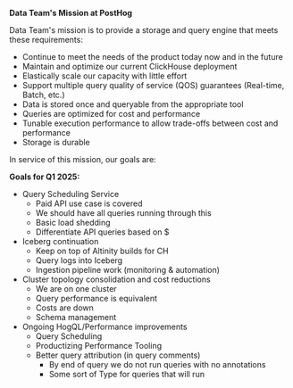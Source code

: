 **Data Team's Mission at PostHog**

Data Team's mission is to provide a storage and query engine that meets these requirements:
- Continue to meet the needs of the product today now and in the future
- Maintain and optimize our current ClickHouse deployment
- Elastically scale our capacity with little effort
- Support multiple query quality of service (QOS) guarantees (Real-time, Batch, etc.)
- Data is stored once and queryable from the appropriate tool
- Queries are optimized for cost and performance
- Tunable execution performance to allow trade-offs between cost and performance
- Storage is durable

In service of this mission, our goals are:

**Goals for Q1 2025:**

- Query Scheduling Service
    - Paid API use case is covered
    - We should have all queries running through this
    - Basic load shedding
    - Differentiate API queries based on $
- Iceberg continuation
    - Keep on top of Altinity builds for CH
    - Query logs into Iceberg
    - Ingestion pipeline work (monitoring & automation)
- Cluster topology consolidation and cost reductions
    - We are on one cluster
    - Query performance is equivalent
    - Costs are down
    - Schema management
- Ongoing HogQL/Performance improvements
    - Query Scheduling
    - Productizing Performance Tooling
    - Better query attribution (in query comments)
        - By end of query we do not run queries with no annotations
        - Some sort of Type for queries that will run
